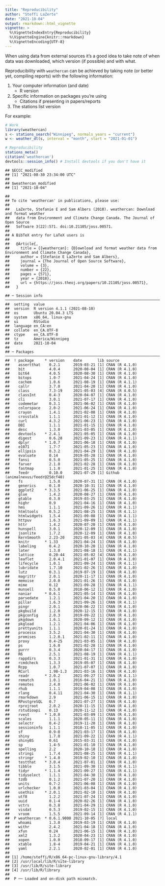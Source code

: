 ```yaml
---
title: "Reproducibility"
author: "Steffi LaZerte"
date: "2021-10-04"
output: rmarkdown::html_vignette
vignette: >
  %\VignetteIndexEntry{Reproducibility}
  %\VignetteEngine{knitr::rmarkdown}
  %\VignetteEncoding{UTF-8}
---
```




When using data from external sources it's a good idea to take note of when data
was downloaded, which version (if possible) and with what. 

Reproducibility with `weathercan` can be achieved by taking note (or better yet, 
compiling reports) with the following information:

1. Your computer information (and date)
    - R version
2. Specific information on packages you're using
    - Citations if presenting in papers/reports
3. The stations list version

For example:


```r
# Work
library(weathercan)
s <- stations_search("Winnipeg", normals_years = "current")
w <- weather_dl(s, interval = "month", start = "2021-01-01")

# Reproducibility
stations_meta()
citation('weathercan')
devtools::session_info() # Install devtools if you don't have it
```



```
## $ECCC_modified
## [1] "2021-08-30 23:34:00 UTC"
## 
## $weathercan_modified
## [1] "2021-10-04"
```

```
## 
## To cite 'weathercan' in publications, please use:
## 
##   LaZerte, Stefanie E and Sam Albers (2018). weathercan: Download and format weather
##   data from Environment and Climate Change Canada. The Journal of Open Source
##   Software 3(22):571. doi:10.21105/joss.00571.
## 
## A BibTeX entry for LaTeX users is
## 
##   @Article{,
##     title = {{weathercan}: {D}ownload and format weather data from Environment and Climate Change Canada},
##     author = {Stefanie E LaZerte and Sam Albers},
##     journal = {The Journal of Open Source Software},
##     volume = {3},
##     number = {22},
##     pages = {571},
##     year = {2018},
##     url = {https://joss.theoj.org/papers/10.21105/joss.00571},
##   }
```

```
## ─ Session info ───────────────────────────────────────────────────────────────────────────────
##  setting  value                       
##  version  R version 4.1.1 (2021-08-10)
##  os       Ubuntu 20.04.3 LTS          
##  system   x86_64, linux-gnu           
##  ui       RStudio                     
##  language en_CA:en                    
##  collate  en_CA.UTF-8                 
##  ctype    en_CA.UTF-8                 
##  tz       America/Winnipeg            
##  date     2021-10-04                  
## 
## ─ Packages ───────────────────────────────────────────────────────────────────────────────────
##  ! package     * version    date       lib source                            
##    assertthat    0.2.1      2019-03-21 [1] CRAN (R 4.1.0)                    
##    bit           4.0.4      2020-08-04 [1] CRAN (R 4.1.0)                    
##    bit64         4.0.5      2020-08-30 [1] CRAN (R 4.1.0)                    
##    bitops        1.0-7      2021-04-24 [1] CRAN (R 4.1.0)                    
##    cachem        1.0.6      2021-08-19 [1] CRAN (R 4.1.1)                    
##    callr         3.7.0      2021-04-20 [1] CRAN (R 4.1.0)                    
##    class         7.3-19     2021-05-03 [4] CRAN (R 4.0.5)                    
##    classInt      0.4-3      2020-04-07 [1] CRAN (R 4.1.0)                    
##    cli           3.0.1      2021-07-17 [1] CRAN (R 4.1.0)                    
##    codemetar     0.3.1      2021-06-02 [1] CRAN (R 4.1.0)                    
##    colorspace    2.0-2      2021-06-24 [1] CRAN (R 4.1.0)                    
##    crayon        1.4.1      2021-02-08 [1] CRAN (R 4.1.0)                    
##    crosstalk     1.1.1      2021-01-12 [1] CRAN (R 4.1.0)                    
##    curl          4.3.2      2021-06-23 [1] CRAN (R 4.1.0)                    
##    DBI           1.1.1      2021-01-15 [1] CRAN (R 4.1.0)                    
##    desc          1.3.0      2021-03-05 [1] CRAN (R 4.1.0)                    
##    devtools    * 2.4.1      2021-05-05 [1] CRAN (R 4.1.0)                    
##    digest        0.6.28     2021-09-23 [1] CRAN (R 4.1.1)                    
##    dplyr       * 1.0.7      2021-06-18 [1] CRAN (R 4.1.0)                    
##    e1071         1.7-7      2021-05-23 [1] CRAN (R 4.1.0)                    
##    ellipsis      0.3.2      2021-04-29 [1] CRAN (R 4.1.0)                    
##    evaluate      0.14       2019-05-28 [1] CRAN (R 4.1.0)                    
##    fansi         0.5.0      2021-05-25 [1] CRAN (R 4.1.0)                    
##    farver        2.1.0      2021-02-28 [1] CRAN (R 4.1.0)                    
##    fastmap       1.1.0      2021-01-25 [1] CRAN (R 4.1.0)                    
##    feedr         0.10.0     2021-07-29 [1] Github (animalnexus/feedr@25dcf40)
##    fs            1.5.0      2020-07-31 [1] CRAN (R 4.1.0)                    
##    generics      0.1.0      2020-10-31 [1] CRAN (R 4.1.0)                    
##    ggplot2     * 3.3.5      2021-06-25 [1] CRAN (R 4.1.0)                    
##    glue          1.4.2      2020-08-27 [1] CRAN (R 4.1.0)                    
##    gtable        0.3.0      2019-03-25 [1] CRAN (R 4.1.0)                    
##    highr         0.9        2021-04-16 [1] CRAN (R 4.1.0)                    
##    hms           1.1.1      2021-09-26 [1] CRAN (R 4.1.1)                    
##    htmltools     0.5.2      2021-08-25 [1] CRAN (R 4.1.1)                    
##    htmlwidgets   1.5.4      2021-09-08 [1] CRAN (R 4.1.1)                    
##    httpuv        1.6.3      2021-09-09 [1] CRAN (R 4.1.1)                    
##    httr          1.4.2      2020-07-20 [1] CRAN (R 4.1.0)                    
##    hunspell      3.0.1      2020-12-09 [1] CRAN (R 4.1.0)                    
##    jsonlite      1.7.2      2020-12-09 [1] CRAN (R 4.1.0)                    
##    KernSmooth    2.23-20    2021-05-03 [4] CRAN (R 4.0.5)                    
##    knitr       * 1.33       2021-04-24 [1] CRAN (R 4.1.0)                    
##    labeling      0.4.2      2020-10-20 [1] CRAN (R 4.1.0)                    
##    later         1.3.0      2021-08-18 [1] CRAN (R 4.1.1)                    
##    lattice       0.20-44    2021-05-02 [4] CRAN (R 4.1.0)                    
##    leaflet       2.0.4.1    2021-01-07 [1] CRAN (R 4.1.0)                    
##    lifecycle     1.0.1      2021-09-24 [1] CRAN (R 4.1.1)                    
##    lubridate     1.7.10     2021-02-26 [1] CRAN (R 4.1.0)                    
##    lutz          0.3.1      2019-07-19 [1] CRAN (R 4.1.0)                    
##    magrittr      2.0.1      2020-11-17 [1] CRAN (R 4.1.0)                    
##    memoise       2.0.0      2021-01-26 [1] CRAN (R 4.1.0)                    
##    mime          0.12       2021-09-28 [1] CRAN (R 4.1.1)                    
##    munsell       0.5.0      2018-06-12 [1] CRAN (R 4.1.0)                    
##    naniar      * 0.6.1      2021-05-14 [1] CRAN (R 4.1.0)                    
##    parsedate     1.2.1      2021-04-20 [1] CRAN (R 4.1.0)                    
##    pillar        1.6.3      2021-09-26 [1] CRAN (R 4.1.1)                    
##    pingr         2.0.1      2020-06-22 [1] CRAN (R 4.1.0)                    
##    pkgbuild      1.2.0      2020-12-15 [1] CRAN (R 4.1.0)                    
##    pkgconfig     2.0.3      2019-09-22 [1] CRAN (R 4.1.0)                    
##    pkgdown       1.6.1      2020-09-12 [1] CRAN (R 4.1.0)                    
##    pkgload       1.2.1      2021-04-06 [1] CRAN (R 4.1.0)                    
##    prettyunits   1.1.1      2020-01-24 [1] CRAN (R 4.1.0)                    
##    processx      3.5.2      2021-04-30 [1] CRAN (R 4.1.0)                    
##    promises      1.2.0.1    2021-02-11 [1] CRAN (R 4.1.0)                    
##    proxy         0.4-25     2021-03-05 [1] CRAN (R 4.1.0)                    
##    ps            1.6.0      2021-02-28 [1] CRAN (R 4.1.0)                    
##    purrr         0.3.4      2020-04-17 [1] CRAN (R 4.1.0)                    
##    R6            2.5.1      2021-08-19 [1] CRAN (R 4.1.1)                    
##    rappdirs      0.3.3      2021-01-31 [1] CRAN (R 4.1.0)                    
##    rcmdcheck     1.3.3      2019-05-07 [1] CRAN (R 4.1.0)                    
##    Rcpp          1.0.7      2021-07-07 [1] CRAN (R 4.1.0)                    
##    RCurl         1.98-1.3   2021-03-16 [1] CRAN (R 4.1.0)                    
##    readr       * 2.0.2      2021-09-27 [1] CRAN (R 4.1.1)                    
##    rematch       1.0.1      2016-04-21 [1] CRAN (R 4.1.0)                    
##    remotes       2.4.0      2021-06-02 [1] CRAN (R 4.1.0)                    
##    rhub          1.1.1      2019-04-08 [1] CRAN (R 4.1.0)                    
##    rlang         0.4.11     2021-04-30 [1] CRAN (R 4.1.1)                    
##    rmarkdown     2.9        2021-06-15 [1] CRAN (R 4.1.0)                    
##    RPostgreSQL   0.7        2021-07-27 [1] CRAN (R 4.1.0)                    
##    rprojroot     2.0.2      2020-11-15 [1] CRAN (R 4.1.0)                    
##    rstudioapi    0.13       2020-11-12 [1] CRAN (R 4.1.0)                    
##    rvest       * 1.0.0      2021-03-09 [1] CRAN (R 4.1.0)                    
##    scales        1.1.1      2020-05-11 [1] CRAN (R 4.1.0)                    
##    selectr       0.4-2      2019-11-20 [1] CRAN (R 4.1.0)                    
##    sessioninfo   1.1.1      2018-11-05 [1] CRAN (R 4.1.0)                    
##    sf            0.9-8      2021-03-17 [1] CRAN (R 4.1.0)                    
##    shiny         1.7.0      2021-09-22 [1] CRAN (R 4.1.1)                    
##    shinyBS       0.61       2015-03-31 [1] CRAN (R 4.1.0)                    
##    sp            1.4-5      2021-01-10 [1] CRAN (R 4.1.0)                    
##    spelling      2.2        2020-10-18 [1] CRAN (R 4.1.0)                    
##    stringi       1.7.4      2021-08-25 [1] CRAN (R 4.1.1)                    
##    stringr     * 1.4.0      2019-02-10 [1] CRAN (R 4.1.0)                    
##    testthat    * 3.0.4      2021-07-01 [1] CRAN (R 4.1.0)                    
##    tibble        3.1.5      2021-09-30 [1] CRAN (R 4.1.1)                    
##    tidyr       * 1.1.4      2021-09-27 [1] CRAN (R 4.1.1)                    
##    tidyselect    1.1.1      2021-04-30 [1] CRAN (R 4.1.0)                    
##    tzdb          0.1.2      2021-07-20 [1] CRAN (R 4.1.0)                    
##    units         0.7-2      2021-06-08 [1] CRAN (R 4.1.0)                    
##    urlchecker    1.0.0      2021-03-04 [1] CRAN (R 4.1.0)                    
##    usethis     * 2.0.1      2021-02-10 [1] CRAN (R 4.1.0)                    
##    utf8          1.2.2      2021-07-24 [1] CRAN (R 4.1.0)                    
##    uuid          0.1-4      2020-02-26 [1] CRAN (R 4.1.0)                    
##    vctrs         0.3.8      2021-04-29 [1] CRAN (R 4.1.0)                    
##    visdat        0.5.3      2019-02-15 [1] CRAN (R 4.1.0)                    
##    vroom         1.5.5      2021-09-14 [1] CRAN (R 4.1.1)                    
##  P weathercan  * 0.6.1.9000 2021-10-05 [?] local                             
##    whoami        1.3.0      2019-03-19 [1] CRAN (R 4.1.0)                    
##    withr         2.4.2      2021-04-18 [1] CRAN (R 4.1.0)                    
##    xfun          0.24       2021-06-15 [1] CRAN (R 4.1.0)                    
##    xml2          1.3.2      2020-04-23 [1] CRAN (R 4.1.0)                    
##    xopen         1.0.0      2018-09-17 [1] CRAN (R 4.1.0)                    
##    xtable        1.8-4      2019-04-21 [1] CRAN (R 4.1.0)                    
##    yaml          2.2.1      2020-02-01 [1] CRAN (R 4.1.0)                    
## 
## [1] /home/steffi/R/x86_64-pc-linux-gnu-library/4.1
## [2] /usr/local/lib/R/site-library
## [3] /usr/lib/R/site-library
## [4] /usr/lib/R/library
## 
##  P ── Loaded and on-disk path mismatch.
```
